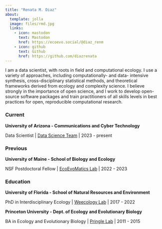 ```yaml
---
title: "Renata M. Diaz"
about:
  template: jolla
  image: files/rmd.jpg
  links:
    - icon: mastodon
      text: Mastodon
      href: https://ecoevo.social/@diaz_renm
    - icon: github
      text: Github
      href: https://github.com/diazrenata
---
```



I am a data scientist, with roots in field and computational ecology. I use a variety of approaches, including computationally- and data- intensive synthesis, cross-disciplinary statistical methods, and theoretical frameworks derived from ecology and complexity science. I believe strongly in the importance of open science, and I work to develop open-source software packages and train practitioners of all skills levels in best practices for open, reproducible computational research.

### Current

**University of Arizona - Communications and Cyber Technology**

Data Scientist | [Data Science Team](https://datascience.cct.arizona.edu) | 2023 - present

### Previous

**University of Maine - School of Biology and Ecology**

NSF Postdoctoral Fellow | [EcoEvoMatics Lab](https://www.ecoevomatics.org) | 2022 - 2023


### Education

**University of Florida - School of Natural Resources and Environment**

PhD in Interdisciplinary Ecology | [Weecology Lab](https://www.weecology.org) | 2017 - 2022


**Princeton University - Dept. of Ecology and Evolutionary Biology**

BA in Ecology and Evolutionary Biology | [Pringle Lab](https://pringle.princeton.edu) | 2011 - 2015

